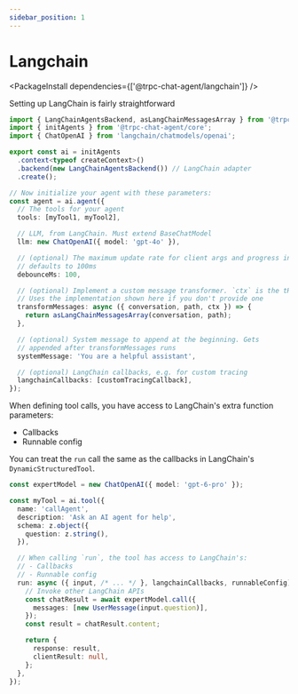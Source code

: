 ```yaml
---
sidebar_position: 1
---
```



# Langchain

<PackageInstall dependencies={['@trpc-chat-agent/langchain']} />

Setting up LangChain is fairly straightforward

```ts
import { LangChainAgentsBackend, asLangChainMessagesArray } from '@trpc-chat-agent/langchain';
import { initAgents } from '@trpc-chat-agent/core';
import { ChatOpenAI } from 'langchain/chatmodels/openai';

export const ai = initAgents
  .context<typeof createContext>()
  .backend(new LangChainAgentsBackend()) // LangChain adapter
  .create();

// Now initialize your agent with these parameters:
const agent = ai.agent({
  // The tools for your agent
  tools: [myTool1, myTool2],

  // LLM, from LangChain. Must extend BaseChatModel
  llm: new ChatOpenAI({ model: 'gpt-4o' }),

  // (optional) The maximum update rate for client args and progress indicators
  // defaults to 100ms
  debounceMs: 100,

  // (optional) Implement a custom message transformer. `ctx` is the tRPC context.
  // Uses the implementation shown here if you don't provide one
  transformMessages: async ({ conversation, path, ctx }) => {
    return asLangChainMessagesArray(conversation, path);
  },

  // (optional) System message to append at the beginning. Gets
  // appended after transformMessages runs
  systemMessage: 'You are a helpful assistant',

  // (optional) LangChain callbacks, e.g. for custom tracing
  langchainCallbacks: [customTracingCallback],
});
```

When defining tool calls, you have access to LangChain's extra function parameters:
- Callbacks
- Runnable config

You can treat the `run` call the same as the callbacks in LangChain's `DynamicStructuredTool`.

```ts
const expertModel = new ChatOpenAI({ model: 'gpt-6-pro' });

const myTool = ai.tool({
  name: 'callAgent',
  description: 'Ask an AI agent for help',
  schema: z.object({
    question: z.string(),
  }),

  // When calling `run`, the tool has access to LangChain's:
  // - Callbacks
  // - Runnable config
  run: async ({ input, /* ... */ }, langchainCallbacks, runnableConfig) => {
    // Invoke other LangChain APIs
    const chatResult = await expertModel.call({
      messages: [new UserMessage(input.question)],
    });
    const result = chatResult.content;

    return {
      response: result,
      clientResult: null,
    };
  },
});
```
